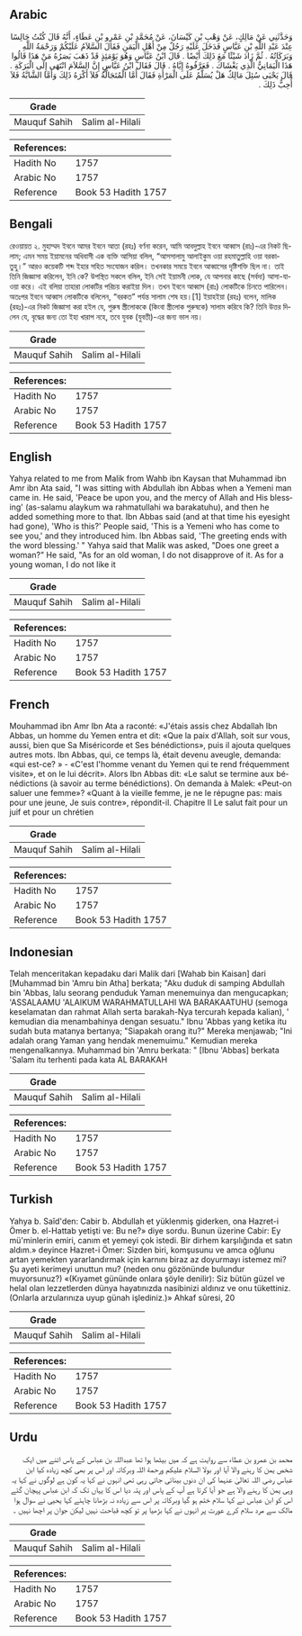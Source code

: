 ## Arabic


<div dir="rtl" lang="ar" style={{fontSize:'larger',backgroundColor:'#f8f9fa',padding:20}}>
وَحَدَّثَنِي عَنْ مَالِكٍ، عَنْ وَهْبِ بْنِ كَيْسَانَ، عَنْ مُحَمَّدِ بْنِ عَمْرِو بْنِ عَطَاءٍ، أَنَّهُ قَالَ كُنْتُ جَالِسًا عِنْدَ عَبْدِ اللَّهِ بْنِ عَبَّاسٍ فَدَخَلَ عَلَيْهِ رَجُلٌ مِنْ أَهْلِ الْيَمَنِ فَقَالَ السَّلاَمُ عَلَيْكُمْ وَرَحْمَةُ اللَّهِ وَبَرَكَاتُهُ ‏.‏ ثُمَّ زَادَ شَيْئًا مَعَ ذَلِكَ أَيْضًا ‏.‏ قَالَ ابْنُ عَبَّاسٍ وَهُوَ يَوْمَئِذٍ قَدْ ذَهَبَ بَصَرُهُ مَنْ هَذَا قَالُوا هَذَا الْيَمَانِيُّ الَّذِي يَغْشَاكَ ‏.‏ فَعَرَّفُوهُ إِيَّاهُ ‏.‏ قَالَ فَقَالَ ابْنُ عَبَّاسٍ إِنَّ السَّلاَمَ انْتَهَى إِلَى الْبَرَكَةِ ‏.‏ قَالَ يَحْيَى سُئِلَ مَالِكٌ هَلْ يُسَلَّمُ عَلَى الْمَرْأَةِ فَقَالَ أَمَّا الْمُتَجَالَّةُ فَلاَ أَكْرَهُ ذَلِكَ وَأَمَّا الشَّابَّةُ فَلاَ أُحِبُّ ذَلِكَ ‏.‏
</div>
<div style={{backgroundColor:'#f8f9fa',padding:20, marginBottom: 10}}><table> <thead> <tr> <th>Grade</th> <th></th> </tr> </thead> <tbody> <tr><td>Mauquf Sahih</td><td>Salim al-Hilali</td></tr></tbody></table><table> <thead> <tr> <th>References:</th> <th></th> </tr> </thead> <tbody><tr><td>Hadith No</td><td>1757</td></tr><tr><td>Arabic No</td><td>1757</td></tr><tr><td>Reference</td><td>Book 53 Hadith 1757</td></tr></tbody></table></div>

## Bengali


<div dir="ltr" lang="bn" style={{fontSize:'larger',backgroundColor:'#f8f9fa',padding:20}}>
রেওয়ায়ত ২. মুহাম্মদ ইবনে আমর ইবনে আতা (রহঃ) বর্ণনা করেন, আমি আবদুল্লাহ ইবনে আব্বাস (রাঃ)-এর নিকট ছিলাম; এমন সময় ইয়ামনের অধিবাসী এক ব্যক্তি আসিয়া বলিল, “আসসালামু আলাইকুম ওয়া রহমাতুল্লাহি ওয়া বরকাতুহু।” আরও কয়েকটি শব্দ ইহার সহিত সংযোজন করিল। তখনকার সময়ে ইবনে আব্বাসের দৃষ্টিশক্তি ছিল না। তাই তিনি জিজ্ঞাসা করিলেন, ইনি কে? উপস্থিত সকলে বলিল, ইনি সেই ইয়ামনী লোক, যে আপনার কাছে (সর্বদা) আসা-যাওয়া করে। এই বলিয়া তাহারা লোকটির পরিচয় করাইয়া দিল। তখন ইবনে আব্বাস (রাঃ) লোকটিকে চিনতে পারিলেন। অতঃপর ইবনে আব্বাস লোকটিকে বলিলেন, “বরকত” পর্যন্ত সালাম শেষ হয়।[1] ইয়াহইয়া (রহঃ) বলেন, মালিক (রহঃ)-এর নিকট জিজ্ঞাসা করা হইল যে, পুরুষ স্ত্রীলোককে (কিংবা স্ত্রীলোক পুরুষকে) সালাম করিবে কি? তিনি উত্তর দিলেন যে, বৃদ্ধের জন্য তো ইহা খারাপ নহে, তবে যুবক (যুবতী)-এর জন্য ভাল নয়।
</div>
<div style={{backgroundColor:'#f8f9fa',padding:20, marginBottom: 10}}><table> <thead> <tr> <th>Grade</th> <th></th> </tr> </thead> <tbody> <tr><td>Mauquf Sahih</td><td>Salim al-Hilali</td></tr></tbody></table><table> <thead> <tr> <th>References:</th> <th></th> </tr> </thead> <tbody><tr><td>Hadith No</td><td>1757</td></tr><tr><td>Arabic No</td><td>1757</td></tr><tr><td>Reference</td><td>Book 53 Hadith 1757</td></tr></tbody></table></div>

## English


<div dir="ltr" lang="en" style={{fontSize:'larger',backgroundColor:'#f8f9fa',padding:20}}>
Yahya related to me from Malik from Wahb ibn Kaysan that Muhammad ibn Amr ibn Ata said, "I was sitting with Abdullah ibn Abbas when a Yemeni man came in. He said, 'Peace be upon you, and the mercy of Allah and His blessing' (as-salamu alaykum wa rahmatullahi wa barakatuhu), and then he added something more to that. Ibn Abbas said (and at that time his eyesight had gone), 'Who is this?' People said, 'This is a Yemeni who has come to see you,' and they introduced him. Ibn Abbas said, 'The greeting ends with the word blessing.' " Yahya said that Malik was asked, "Does one greet a woman?" He said, "As for an old woman, I do not disapprove of it. As for a young woman, I do not like it
</div>
<div style={{backgroundColor:'#f8f9fa',padding:20, marginBottom: 10}}><table> <thead> <tr> <th>Grade</th> <th></th> </tr> </thead> <tbody> <tr><td>Mauquf Sahih</td><td>Salim al-Hilali</td></tr></tbody></table><table> <thead> <tr> <th>References:</th> <th></th> </tr> </thead> <tbody><tr><td>Hadith No</td><td>1757</td></tr><tr><td>Arabic No</td><td>1757</td></tr><tr><td>Reference</td><td>Book 53 Hadith 1757</td></tr></tbody></table></div>

## French


<div dir="ltr" lang="fr" style={{fontSize:'larger',backgroundColor:'#f8f9fa',padding:20}}>
Mouhammad ibn Amr Ibn Ata a raconté: «J'étais assis chez Abdallah Ibn Abbas, un homme du Yemen entra et dit: «Que la paix d'Allah, soit sur vous, aussi, bien que Sa Miséricorde et Ses bénédictions», puis il ajouta quelques autres mots. Ibn Abbas, qui, ce temps là, était devenu aveugle, demanda: «qui est-ce? » - «C'est l'homme venant du Yemen qui te rend fréquemment visite», et on le lui décrit». Alors Ibn Abbas dit: «Le salut se termine aux bénédictions (à savoir au terme bénédictions). On demanda à Malek: «Peut-on saluer une femme»? «Quant à la vieille femme, je ne le répugne pas: mais pour une jeune, Je suis contre», répondit-il. Chapitre II Le salut fait pour un juif et pour un chrétien
</div>
<div style={{backgroundColor:'#f8f9fa',padding:20, marginBottom: 10}}><table> <thead> <tr> <th>Grade</th> <th></th> </tr> </thead> <tbody> <tr><td>Mauquf Sahih</td><td>Salim al-Hilali</td></tr></tbody></table><table> <thead> <tr> <th>References:</th> <th></th> </tr> </thead> <tbody><tr><td>Hadith No</td><td>1757</td></tr><tr><td>Arabic No</td><td>1757</td></tr><tr><td>Reference</td><td>Book 53 Hadith 1757</td></tr></tbody></table></div>

## Indonesian


<div dir="ltr" lang="id" style={{fontSize:'larger',backgroundColor:'#f8f9fa',padding:20}}>
Telah menceritakan kepadaku dari Malik dari [Wahab bin Kaisan] dari [Muhammad bin 'Amru bin Atha] berkata; "Aku duduk di samping Abdullah bin 'Abbas, lalu seorang penduduk Yaman menemuinya dan mengucapkan; 'ASSALAAMU 'ALAIKUM WARAHMATULLAHI WA BARAKAATUHU (semoga keselamatan dan rahmat Allah serta barakah-Nya tercurah kepada kalian), ' kemudian dia menambahinya dengan sesuatu." Ibnu 'Abbas yang ketika itu sudah buta matanya bertanya; "Siapakah orang itu?" Mereka menjawab; "Ini adalah orang Yaman yang hendak menemuimu." Kemudian mereka mengenalkannya. Muhammad bin 'Amru berkata: " [Ibnu 'Abbas] berkata 'Salam itu terhenti pada kata AL BARAKAH
</div>
<div style={{backgroundColor:'#f8f9fa',padding:20, marginBottom: 10}}><table> <thead> <tr> <th>Grade</th> <th></th> </tr> </thead> <tbody> <tr><td>Mauquf Sahih</td><td>Salim al-Hilali</td></tr></tbody></table><table> <thead> <tr> <th>References:</th> <th></th> </tr> </thead> <tbody><tr><td>Hadith No</td><td>1757</td></tr><tr><td>Arabic No</td><td>1757</td></tr><tr><td>Reference</td><td>Book 53 Hadith 1757</td></tr></tbody></table></div>

## Turkish


<div dir="ltr" lang="tr" style={{fontSize:'larger',backgroundColor:'#f8f9fa',padding:20}}>
Yahya b. Saîd'den: Cabir b. Abdullah et yüklenmiş giderken, ona Hazret-i Ömer b. el-Hattab yetişti ve: Bu ne?» diye sordu. Bunun üzerine Cabir: Ey mü'minlerin emiri, canım et yemeyi çok istedi. Bir dirhem karşılığında et satın aldım.» deyince Hazret-i Ömer: Sizden biri, komşusunu ve amca oğlunu artan yemekten yararlandırmak için karnını biraz az doyurmayı istemez mi? Şu ayeti kerimeyi unuttun mu? (neden onu gözönünde bulundur muyorsunuz?) «(Kıyamet gününde onlara şöyle denilir): Siz bütün güzel ve helal olan lezzetlerden dünya hayatınızda nasibinizi aldınız ve onu tükettiniz. (Onlarla arzularınıza uyup günah işlediniz.)» Ahkaf sûresi, 20
</div>
<div style={{backgroundColor:'#f8f9fa',padding:20, marginBottom: 10}}><table> <thead> <tr> <th>Grade</th> <th></th> </tr> </thead> <tbody> <tr><td>Mauquf Sahih</td><td>Salim al-Hilali</td></tr></tbody></table><table> <thead> <tr> <th>References:</th> <th></th> </tr> </thead> <tbody><tr><td>Hadith No</td><td>1757</td></tr><tr><td>Arabic No</td><td>1757</td></tr><tr><td>Reference</td><td>Book 53 Hadith 1757</td></tr></tbody></table></div>

## Urdu


<div dir="rtl" lang="ur" style={{fontSize:'larger',backgroundColor:'#f8f9fa',padding:20}}>
محمد بن عمرو بن عطاء سے روایت ہے کہ میں بیٹھا ہوا تھا عبداللہ بن عباس کے پاس اتنے میں ایک شخص یمن کا رہنے والا آیا اور بولا السلام علیکم ورحمة اللہ وبرکاتہ اور اس پر بھی کچھ زیادہ کیا ابن عباس رضی اللہ تعالیٰ عنہما کی ان دنوں بینائی جاتی رہی تھی انہوں نے کہا یہ کون ہے لوگوں نے کہا یہ وہی یمن کا رہنے والا ہے جو آیا کرتا ہے آپ کے پاس اور پتہ دیا اس کا یہاں تک کہ ابن عباس پہچان گئے اس کو ابن عباس نے کہا سلام ختم ہو گیا وبرکاتہ پر اس سے زیادہ نہ بڑھانا چاہئے کہا یحیی نے سوال ہوا مالک سے مرد سلام کرے عورت پر انہوں نے کہا بڑھیا پر تو کچھ قباحت نہیں لیکن جوان پر اچھا نہیں ۔
</div>
<div style={{backgroundColor:'#f8f9fa',padding:20, marginBottom: 10}}><table> <thead> <tr> <th>Grade</th> <th></th> </tr> </thead> <tbody> <tr><td>Mauquf Sahih</td><td>Salim al-Hilali</td></tr></tbody></table><table> <thead> <tr> <th>References:</th> <th></th> </tr> </thead> <tbody><tr><td>Hadith No</td><td>1757</td></tr><tr><td>Arabic No</td><td>1757</td></tr><tr><td>Reference</td><td>Book 53 Hadith 1757</td></tr></tbody></table></div>